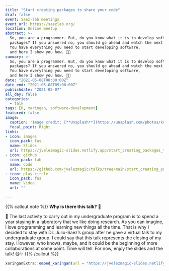 ```yaml
---
title: "Start creating packages to share your code"
draf: false
event: Saez-lab meetings
event_url: https://saezlab.org/
location: Online meetup
abstract: >-
  So, you are a programmer. But, do you know what it is to develop software
  packages? If you answered no, you should go ahead and watch the next talk.
  You have everything you need to start developing software,
  and here I show you how. 🤯🎯
summary: >-
  So, you are a programmer. But, do you know what it is to develop software
  packages? If you answered no, you should go ahead and watch the next talk.
  You have everything you need to start developing software,
  and here I show you how. 🤯🎯
date: "2021-05-08T08:00:00Z"
date_end: "2021-05-08T09:00:00Z"
publishdate: "2021-05-07"
all_day: false
categories:
  - talk
tags: [R, xaringan, software-development]
featured: false
image:
  caption: 'Image credit: [**Unsplash**](https://unsplash.com/photos/kdHOdg1Bi3U)'
  focal_point: Right
links:
- icon: images
  icon_pack: fas
  name: Slides
  url: https://jvelezmagic-slides.netlify.app/start_creating_packages_to_share_your_code/#1
- icon: github
  icon_pack: fab
  name: Code
  url: https://github.com/jvelezmagic/talks/tree/main/start_creating_packages_to_share_your_code
- icon: play-circle
  icon_pack: fas
  name: Video
  url: ""

---
```


{{% callout note %}}
**Why is there this talk?** 🤔  

🐾 The last activity to carry out in my undergraduate program is to spend a year
staying in a laboratory that we like doing research. As you can imagine, I love
programming and learning new things all the time. That is why I decided to stay
with Dr. Julio-Saez's group after he gave a virtual talk to my undergraduate
group. I could say that this talk represents the closing of my stay. However,
who knows, maybe, and it could be the beginning of more collaborations at
some point. Time will tell. For now, enjoy the slides and the talk! 😋✨
{{% /callout %}}


```r
xaringanExtra::embed_xaringan(url = "https://jvelezmagic-slides.netlify.app/start_creating_packages_to_share_your_code/#1")
```
